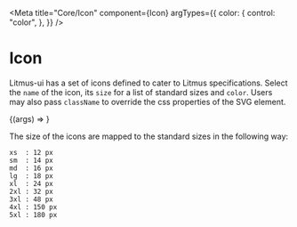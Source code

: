 
<Meta
  title="Core/Icon"
  component={Icon}
  argTypes={{
    color: {
      control: "color",
    },
  }}
/>

# Icon

Litmus-ui has a set of icons defined to cater to Litmus specifications. Select the `name`
of the icon, its `size` for a list of standard sizes and `color`.
Users may also pass `className` to override the css properties
of the SVG element.

<Canvas>
  <Story name="Default" args={{ name: "check" }}>
    {(args) => <Icon {...args} />}
  </Story>
</Canvas>

The size of the icons are mapped to the standard sizes in the following way:

```
xs  : 12 px
sm  : 14 px
md  : 16 px
lg  : 18 px
xl  : 24 px
2xl : 32 px
3xl : 48 px
4xl : 150 px
5xl : 180 px
```

<ArgsTable of={Icon} />
